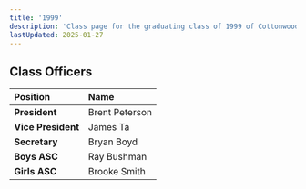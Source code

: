 ```yaml
---
title: '1999'
description: 'Class page for the graduating class of 1999 of Cottonwood High School.'
lastUpdated: 2025-01-27
---
```


## Class Officers

| Position           | Name           |
| :----------------- | :------------- |
| **President**      | Brent Peterson |
| **Vice President** | James Ta       |
| **Secretary**      | Bryan Boyd     |
| **Boys ASC**       | Ray Bushman    |
| **Girls ASC**      | Brooke Smith   |

